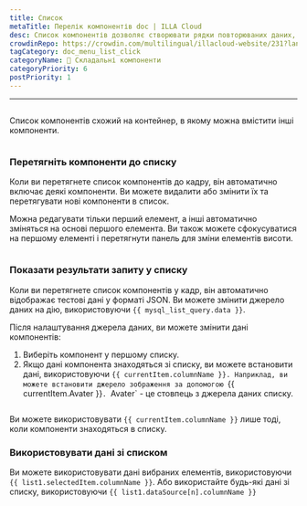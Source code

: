 ```yaml
---
title: Список
metaTitle: Перелік компонентів doc | ILLA Cloud
desc: Список компонентів дозволяє створювати рядки повторюваних даних, зовнішній вигляд і відчуття визначені вами.
crowdinRepo: https://crowdin.com/multilingual/illacloud-website/231?languages=uk&filter=basic&value=0
tagCategory: doc_menu_list_click
categoryName: 🧬 Складальні компоненти
categoryPriority: 6
postPriority: 1
---
```


* * *

## <h2 hidden>Список</h2>

Список компонентів схожий на контейнер, в якому можна вмістити інші компоненти.

<img
  src='https://cdn.illacloud.com/official-website/img/docs/assemble/list.png'
  alt=""
/>

### Перетягніть компоненти до списку

Коли ви перетягнете список компонентів до кадру, він автоматично включає деякі компоненти. Ви можете видалити або змінити їх та перетягувати нові компоненти в список. 

Можна редагувати тільки перший елемент, а інші автоматично зміняться на основі першого елемента. Ви також можете сфокусуватися на першому елементі і перетягнути панель для зміни елементів висоти.

<img
  src='https://cdn.illacloud.com/official-website/img/docs/assemble/list1.png'
  alt=""
/>

### Показати результати запиту у списку

Коли ви перетягнете список компонентів у кадр, він автоматично відображає тестові дані у форматі JSON. Ви можете змінити джерело даних на дію, використовуючи `{{ mysql_list_query.data }}`. 

Після налаштування джерела даних, ви можете змінити дані компонентів:

1.  Виберіть компонент у першому списку. 
2.  Якщо дані компонента знаходяться зі списку, ви можете встановити дані, використовуючи `{{ currentItem.columnName }}. Наприклад, ви можете встановити джерело зображення за допомогою `{{ currentItem.Avater }}`. `Avater\` - це стовпець з джерела даних списку.

<img
  src='https://cdn.illacloud.com/official-website/img/docs/assemble/list2.png'
  alt=""
/>

Ви можете використовувати `{{ currentItem.columnName }}` лише тоді, коли компоненти знаходяться в списку. 

### Використовувати дані зі списком

Ви можете використовувати дані вибраних елементів, використовуючи `{{ list1.selectedItem.columnName }}`. Або використайте будь-які дані зі списку, використовуючи `{{ list1.dataSource[n].columnName }}`

<img
  src='https://cdn.illacloud.com/official-website/img/docs/assemble/list3.png'
  alt=""
/>
